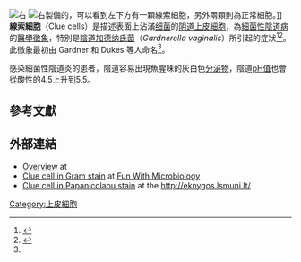 [[File:Clue_cells_-_CDC_PHIL_3720.jpg|右]]
[[File:Vaginal_wet_mount_with_a_clue_cell.jpg|右]]製備的{{tsl|en|Vaginal wet mount|陰道濕塗片}}，可以看到左下方有一顆線索細胞，另外兩顆則為正常細胞。]]
'''線索細胞'''（Clue cells）是描述表面上沾滿[[细菌|细菌]]的[[阴道|阴道]][[上皮組織|上皮細胞]]，為[[细菌性阴道病|細菌性陰道病]]的[[醫學徵象|醫學徵象]]，特別是[[加德纳氏菌属|陰道加德纳氏菌]]（''Gardnerella vaginalis''）所引起的症狀<ref name="pmid3493202">{{cite journal|title=In vitro adhesiveness and biotype of Gardnerella vaginalis strains in relation to the occurrence of clue cells in vaginal discharges|date=February 1987|journal=Genitourinary medicine|issue=1|doi=10.1136/sti.63.1.47|volume=63|pages=47–53|pmc=1194007|pmid=3493202|vauthors=Scott TG, Smyth CJ, Keane CT}}</ref><ref name=":0">{{cite journal|title=Haemophilus vaginalis vaginitis: A newly defined specific infection previously classified "nonspecific" vaginitis|url=https://archive.org/details/sim_american-journal-of-obstetrics-and-gynecology_1955-05_69_5/page/962|last=Gardner|first=Herman|date=May 1955|journal=American Journal of Obstetrics and Gynecology|issue=5|doi=10.1016/0002-9378(55)90095-8|volume=69|pages=962–976|pmid=14361525|author2=Dukes, Charles}}<!--|accessdate=24 January 2013--></ref>。此徵象最初由 Gardner 和 Dukes 等人命名<ref name=":0" />。

感染細菌性陰道炎的患者，陰道容易出現魚腥味的灰白色[[阴道分泌物|分泌物]]，陰道[[pH值|pH值]]也會從酸性的4.5上升到5.5。

== 參考文獻 ==
{{Reflist}}

== 外部連結 ==

* [http://www.webmd.com/hw/health_guide_atoz/aa73146.asp Overview] at {{tsl|en|WebMD||WebMD}}
* [http://1.bp.blogspot.com/_od5PmBTqqUM/TShvTO5WoWI/AAAAAAAAGVw/XnyyVF7OgRQ/s1600/Clue%2BCell.jpg Clue cell in Gram stain] at [http://thunderhouse4-yuri.blogspot.cz/2010/11/bacterial-vaginosis.html Fun With Microbiology]
* [http://eknygos.lsmuni.lt/akuserijaen/Images/29%20skyrelis%20pav.4.jpg Clue cell in Papanicolaou stain] at the [http://eknygos.lsmuni.lt/akuserijaen/Laboratory%20medicine/29-Oncocytologic_investigation%20engl.html http://eknygos.lsmuni.lt/]

[[Category:上皮細胞|Category:上皮細胞]]


{{pathology-stub}}